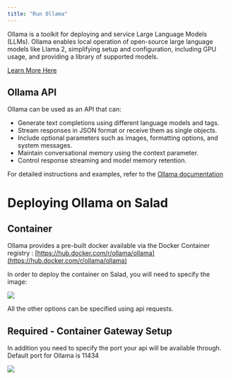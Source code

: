 ```yaml
---
title: "Run Ollama"
---
```

Ollama is a toolkit for deploying and service Large Language Models (LLMs). Ollama enables local operation of open-source large language models like Llama 2, simplifying setup and configuration, including GPU usage, and providing a library of supported models.

[Learn More Here](https://ollama.com/)

## Ollama API

Ollama can be used as an API that can:

- Generate text completions using different language models and tags.
- Stream responses in JSON format or receive them as single objects.
- Include optional parameters such as images, formatting options, and system messages.
- Maintain conversational memory using the context parameter.
- Control response streaming and model memory retention.

For detailed instructions and examples, refer to the [Ollama documentation](https://github.com/ollama/ollama/blob/main/docs/api.md)

# Deploying Ollama on Salad

## Container

Ollama provides a pre-built docker available via the Docker Container registry : [https://hub.docker.com/r/ollama/ollama](https://hub.docker.com/r/ollama/ollama)

In order to deploy the container on Salad, you will need to specify the image: 

<img src="container-engine/images/a48be4d-image.png"/>


All the other options can be specified using api requests. 

## Required -  Container Gateway Setup

In addition you need to specify the port your api will be available through. Default port for Ollama is 11434

<img src="container-engine/images/af91390-image.png"/>
